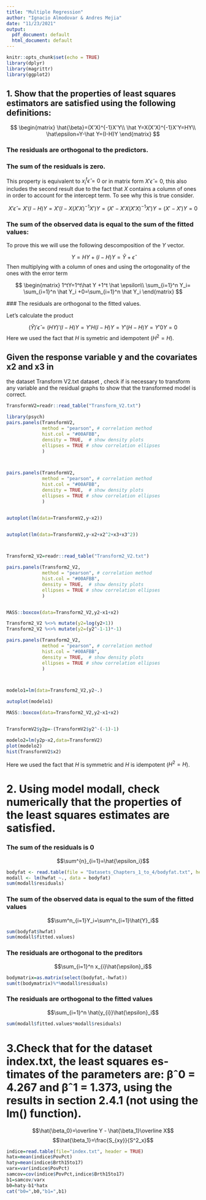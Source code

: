 ```yaml
---
title: "Multiple Regression"
author: "Ignacio Almodovar & Andres Mejia"
date: "11/23/2021"
output:
  pdf_document: default
  html_document: default
---
```


```r
knitr::opts_chunk$set(echo = TRUE)
library(dplyr)
library(magrittr)
library(ggplot2)
```

## 1. Show that the properties of least squares estimators are satisfied using the following definitions:

$$
\begin{matrix}
\hat{\beta}=(X'X)^{-1}X'Y\\
\hat Y=X(X'X)^{-1}X'Y=HY\\
\hat\epsilon=Y-\hat Y=(I-H)Y
\end{matrix}
$$

### The residuals are orthogonal to the predictors.
### The sum of the residuals is zero.

This property is equivalent to $x_i^t \hat \epsilon=0$ or in matrix form $X'\hat \epsilon =0$, this also includes the second result due to the fact that $X$ contains a column of ones in order to account for the intercept term. To see why this is true consider.

$$
X'\hat \epsilon=X'(I-H)Y=X'(I-X(X'X)^{-1}X')Y=(X'-X'X(X'X)^{-1}X')Y=(X'-X')Y=0
$$

### The sum of the observed data is equal to the sum of the fitted values:

To prove this we will use the following descomposition of the $Y$ vector.


$$
Y=HY+(I-H)Y=\hat Y +\hat \epsilon
$$
Then multiplying with a column of ones and using the ortogonality of the ones with the error term

$$
\begin{matrix}
1^tY=1^t\hat  Y +1^t \hat \epsilon\\
\sum_{i=1}^n Y_i= \sum_{i=1}^n \hat Y_i +0=\sum_{i=1}^n \hat Y_i
\end{matrix}
$$


 ### The residuals are orthogonal to the fitted values.
 
 Let's calculate the product
 
 $$
( \hat Y )'\hat \epsilon =(HY)'(I-H)Y=Y'H(I-H)Y=Y'(H-H)Y=Y'0Y=0
 $$
Here we used the fact that $H$ is symetric and idempotent ($H^2=H$).


## Given the response variable y and the covariates x2 and x3 in
the dataset Transform V2.txt dataset , check if is necessary to transform any variable and the residual graphs to show that the transformed model is correct.

```r

TransformV2=readr::read_table("Transform_V2.txt")

library(psych)
pairs.panels(TransformV2, 
             method = "pearson", # correlation method
             hist.col = "#00AFBB",
             density = TRUE,  # show density plots
             ellipses = TRUE # show correlation ellipses
             )



pairs.panels(TransformV2, 
             method = "pearson", # correlation method
             hist.col = "#00AFBB",
             density = TRUE,  # show density plots
             ellipses = TRUE # show correlation ellipses
             )


autoplot(lm(data=TransformV2,y~x2))


autoplot(lm(data=TransformV2,y~x2+x2^2+x3+x3^2))




```



```r
Transform2_V2=readr::read_table("Transform2_V2.txt")

pairs.panels(Transform2_V2, 
             method = "pearson", # correlation method
             hist.col = "#00AFBB",
             density = TRUE,  # show density plots
             ellipses = TRUE # show correlation ellipses
             )


MASS::boxcox(data=Transform2_V2,y2~x1+x2)

Transform2_V2 %<>% mutate(y2=log(y2+1))
Transform2_V2 %<>% mutate(y2=(y2^-1-1)*-1)

pairs.panels(Transform2_V2, 
             method = "pearson", # correlation method
             hist.col = "#00AFBB",
             density = TRUE,  # show density plots
             ellipses = TRUE # show correlation ellipses
             )



modelo1=lm(data=Transform2_V2,y2~.)

autoplot(modelo1)

MASS::boxcox(data=Transform2_V2,y2~x1+x2)


TransformV2$y2p=-(TransformV2$y2^-(-1)-1)

modelo2=lm(y2p~x2,data=TransformV2)
plot(modelo2)
hist(TransformV2$x2)

```
Here we used the fact that $H$ is symmetric and $H$ is idempotent ($H^2=H$).

# 2. Using model modall, check numerically that the properties of the least squares estimates are satisfied.

### The sum of the residuals is 0 

$$\sum^{n}_{i=1}=\hat{\epsilon_i}$$
```r
bodyfat <- read.table(file = "Datasets_Chapters_1_to_4/bodyfat.txt", header = TRUE)
modall <- lm(hwfat ~., data = bodyfat)
sum(modall$residuals)
```

### The sum of the observed data is equal to the sum of the fitted values

$$\sum^n_{i=1}Y_i=\sum^n_{i=1}\hat{Y}_i$$

```r
sum(bodyfat$hwfat)
sum(modall$fitted.values)
```

### The residuals are orthogonal to the preditors

$$\sum_{i=1}^n x_{i}\hat{\epsilon}_i$$

```r
bodymatrix=as.matrix(select(bodyfat,-hwfat))
sum(t(bodymatrix)%*%modall$residuals)
```


### The residuals are orthogonal to the fitted values

$$\sum_{i=1}^n \hat{y_{i}}\hat{\epsilon}_i$$

```r
sum(modall$fitted.values*modall$residuals)
```

# 3.Check that for the dataset index.txt, the least squares es- timates of the parameters are: βˆ0 = 4.267 and βˆ1 = 1.373, using the results in section 2.4.1 (not using the lm() function). 


$$\hat{\beta_0}=\overline Y - \hat{\beta_1}\overline X$$
$$\hat{\beta_1}=\frac{S_{xy}}{S^2_x}$$

```r
indice=read.table(file="index.txt", header = TRUE)
hatx=mean(indice$PovPct)
haty=mean(indice$Brth15to17)
varx=var(indice$PovPct)
samcov=cov(indice$PovPct,indice$Brth15to17)
b1=samcov/varx
b0=haty-b1*hatx
cat("b0=",b0,"b1=",b1)
```



